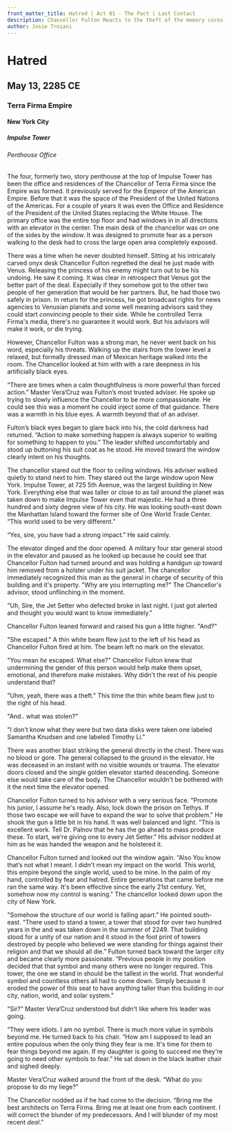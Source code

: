 ```yaml
---
front_matter_title: Hatred | Act 01 - The Pact | Last Contact
description: Chancellor Fulton Reacts to the theft of the memory cores from the underground vault and plans for a new system of control.
author: Josie Troiani
---
```

# Hatred

## May 13, 2285 CE

### Terra Firma Empire

#### New York City

##### Impulse Tower

###### Penthouse Office

The four, formerly two, story penthouse at the top of Impulse Tower has been the office and residences of the Chancellor of Terra Firma since the Empire was formed. It previously served for the Emperor of the American Empire. Before that it was the space of the President of the United Nations of the Americas. For a couple of years it was even the Office and Residence of the President of the United States replacing the White House. The primary office was the entire top floor and had windows in in all directions with an elevator in the center. The main desk of the chancellor was on one of the sides by the window. It was designed to promote fear as a person walking to the desk had to cross the large open area completely exposed.

There was a time when he never doubted himself. Sitting at his intricately carved onyx desk Chancellor Fulton regretted the deal he just made with Venus. Releasing the princess of his enemy might turn out to be his undoing. He saw it coming. It was clear in retrospect that Venus got the better part of the deal. Especially if they somehow got to the other two people of her generation that would be her partners. But, he had those two safely in prison. In return for the princess, he got broadcast rights for news agencies to Venusian planets and some well meaning advisors said they could start *convincing* people to their side. While he controlled Terra Firma's media, there's no guarantee it would work. But his advisors will make it work, or die trying.

However, Chancellor Fulton was a strong man, he never went back on his word, especially his threats. Walking up the stairs from the lower level a relaxed, but formally dressed man of Mexican heritage walked into the room. The Chancellor looked at him with with a rare deepness in his artificially black eyes.

“There are times when a calm thoughtfulness is more powerful than forced action.” Master Vera’Cruz was Fulton’s most trusted adviser. He spoke up trying to slowly influence the Chancellor to be more compassionate. He could see this was a moment he could inject some of that guidance. There was a warmth in his blue eyes. A warmth beyond that of an adviser.

Fulton’s black eyes began to glare back into his, the cold darkness had returned. “Action to make something happen is always superior to waiting for something to happen to you.” The leader shifted uncomfortably and stood up buttoning his suit coat as he stood. He moved toward the window clearly intent on his thoughts.

The chancellor stared out the floor to ceiling windows. His adviser walked quietly to stand next to him. They stared out the large window upon New York. Impulse Tower, at 725 5th Avenue, was the largest building in New York. Everything else that was taller or close to as tall around the planet was taken down to make Impulse Tower even that majestic. He had a three hundred and sixty degree view of his city. He was looking south-east down the Manhattan Island toward the former site of One World Trade Center. “This world used to be very different.”

“Yes, sire, you have had a strong impact.” He said calmly.

The elevator dinged and the door opened. A military four star general stood in the elevator and paused as he looked up because he could see that Chancellor Fulton had turned around and was holding a handgun up toward him removed from a holster under his suit jacket. The chancellor immediately recognized this man as the general in charge of security of this building and it's property. "Why are you interrupting me?" The Chancellor's advisor, stood unflinching in the moment.

"Uh, Sire, the Jet Setter who defected broke in last night. I just got alerted and thought you would want to know immediately."

Chancellor Fulton leaned forward and raised his gun a little higher. "And?"

"She escaped." A thin white beam flew just to the left of his head as Chancellor Fulton fired at him. The beam left no mark on the elevator.

"You mean *he* escaped. What else?" Chancellor Fulton knew that undermining the gender of this person would help make them upset, emotional, and therefore make mistakes. Why didn't the rest of his people understand that?

"Uhm, yeah, there was a theft." This time the thin white beam flew just to the right of his head.

"And.. what was stolen?"

"I don't know what they were but two data disks were taken one labeled Samantha Knudsen and one labeled Timothy Li."

There was another blast striking the general directly in the chest. There was no blood or gore. The general collapsed to the ground in the elevator. He was deceased in an instant with no visible wounds or trauma. The elevator doors closed and the single golden elevator started descending. Someone else would take care of the body. The Chancellor wouldn't be bothered with it the next time the elevator opened.

Chancellor Fulton turned to his advisor with a very serious face. "Promote his junior, I assume he's ready. Also, lock down the prison on Tethys. If those two escape we will have to expand the war to solve that problem." He shook the gun a little bit in his hand. It was well balanced and light. "This is excellent work. Tell Dr. Palnov that he has the go ahead to mass produce these. To start, we're giving one to every Jet Setter." His advisor nodded at him as he was handed the weapon and he holstered it.

Chancellor Fulton turned and looked out the window again. “Also You know that’s not what I meant. I didn't mean my impact on the world. This world, this empire beyond the single world, used to be mine. In the palm of my hand, controlled by fear and hatred. Entire generations that came before me ran the same way. It's been effective since the early 21st century. Yet, somehow now my control is waning." The chancellor looked down upon the city of New York.

"Somehow the structure of our world is falling apart.” He pointed south-east. “There used to stand a tower, a tower that stood for over two hundred years in the and was taken down in the summer of 2249. That building stood for a unity of our nation and it stood in the foot print of towers destroyed by people who believed we were standing for things against their religion and that we should all die.” Fulton turned back toward the larger city and became clearly more passionate. “Previous people in my position decided that that symbol and many others were no longer required. This tower, the one we stand in should be the tallest in the world. That wonderful symbol and countless others all had to come down. Simply because it eroded the power of this seat to have anything taller than this building in our city, nation, world, and solar system.”

“Sir?” Master Vera’Cruz understood but didn't like where his leader was going.

“They were idiots. I am no symbol. There is much more value in symbols beyond me. He turned back to his chair. “How am I supposed to lead an entire populous when the only thing they fear is me. It's time for them to fear things beyond me again. If my daughter is going to succeed me they're going to need other symbols to fear.” He sat down in the black leather chair and sighed deeply.

Master Vera’Cruz walked around the front of the desk. “What do you propose to do my liege?”

The Chancellor nodded as if he had come to the decision. “Bring me the best architects on Terra Firma. Bring me at least one from each continent. I will correct the blunder of my predecessors. And I will blunder of my most recent *deal*.”
